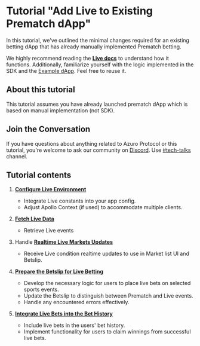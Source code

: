 
# Tutorial "Add Live to Existing Prematch dApp"

In this tutorial, we've outlined the minimal changes required for an existing betting dApp that has already manually implemented Prematch betting.

We highly recommend reading the **[Live docs](live)** to understand how it functions.
Additionally, familiarize yourself with the logic implemented in the SDK and
the [Example dApp](https://github.com/Azuro-protocol/sdk/tree/v3.1.0/examples/nextjs).
Feel free to reuse it.

## About this tutorial

<div className="mt-6">
  <Callout type="warning">
    This tutorial assumes you have already launched prematch dApp which is based on manual implementation (not SDK).
  </Callout>
</div>

## Join the Conversation

If you have questions about anything related to Azuro Protocol or this tutorial, you're welcome to ask our community
on [Discord](https://discord.gg/azuro). Use [#tech-talks](https://discord.com/channels/880927413742219374/1088132731604578314) channel.

## Tutorial contents

1. **[Configure Live Environment](config)**
    - Integrate Live constants into your app config.
    - Adjust Apollo Context (if used) to accommodate multiple clients.

2. **[Fetch Live Data](data-retrieval)**
    - Retrieve Live events

3. Handle  **[Realtime Live Markets Updates](realtime-market-updates)**
    - Receive Live condition realtime updates to use in Market list UI and Betslip.

4. **[Prepare the Betslip for Live Betting](prepare-for-betting)**
    - Develop the necessary logic for users to place live bets on selected sports events.
    - Update the Betslip to distinguish between Prematch and Live events.
    - Handle any encountered errors effectively.

5. **[Integrate Live Bets into the Bet History](get-bets-history)**
    - Include live bets in the users' bet history.
    - Implement functionality for users to claim winnings from successful live bets.

